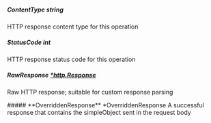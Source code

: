 
##### **ContentType** string
HTTP response content type for this operation

##### **StatusCode** int
HTTP response status code for this operation

##### **RawResponse** [*http.Response](https://pkg.go.dev/net/http#Response)
Raw HTTP response; suitable for custom response parsing

<Collapsible>
    ##### **OverriddenResponse** *OverriddenResponse
    A successful response that contains the simpleObject sent in the request body
    <Collapsible.Break/>
    <OverriddenResponse/>
</Collapsible>


